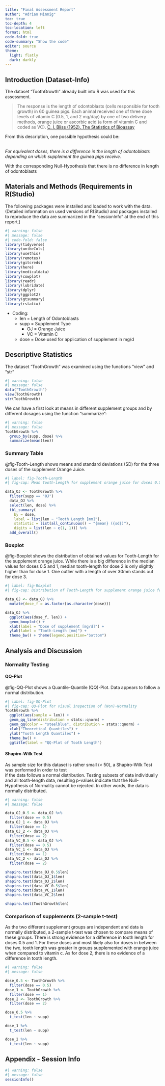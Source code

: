 ```yaml
---
title: "Final Assessment Report"
author: "Adrian Minnig"
toc: true
toc-depth: 4
toc-location: left
format: html
code-fold: true
code-summary: "Show the code"
editor: source
theme:
  light: flatly
  dark: darkly
---
```


## Introduction (Dataset-Info)

The dataset "ToothGrowth" already built into R was used for this assessment.

> The response is the length of odontoblasts (cells responsible for tooth growth) in 60 guinea pigs. Each animal received one of three dose levels of vitamin C (0.5, 1, and 2 mg/day) by one of two delivery methods, orange juice or ascorbic acid (a form of vitamin C and coded as VC). [C. I. Bliss (1952). The Statistics of Bioassay](https://doi.org/10.1016/C2013-0-12584-6)

From this description, one possible hypothesis could be:

\
*For equivalent doses, there is a difference in the length of odontoblasts depending on which supplement the guinea pigs receive.*

With the corresponding Null-Hypothesis that there is no difference in length of odontoblasts\

## Materials and Methods (Requirements in R(Studio)

The following packages were installed and loaded to work with the data.\
(Detailed information on used versions of R(Studio) and packages installed to reproduce the data are summarized in the "sessionInfo" at the end of this report.)

```r
#| warning: false
#| message: false
#| code-fold: false
library(tidyverse)
library(unibeCols)
library(usethis)
library(remotes)
library(gitcreds)
library(here)
library(medicaldata)
library(cowplot)
library(readr)
library(lubridate)
library(dplyr)
library(ggplot2)
library(gtsummary)
library(rstatix)
```

-   Coding:
    -   len = Length of Odontoblasts
    -   supp = Supplement Type
        -   OJ = Orange Juice
        -   VC = Vitamin C
    -   dose = Dose used for application of supplement in mg/d

## Descriptive Statistics

The dataset "ToothGrowth" was examined using the functions "view" and "str"

```r
#| warning: false
#| message: false
data("ToothGrowth")
view(ToothGrowth)
str(ToothGrowth)
```

We can have a first look at means in different supplement groups and by different dosages using the function "summarize":

```r
#| warning: false
#| message: false
ToothGrowth %>%
  group_by(supp, dose) %>%
  summarize(mean(len))
```

### Summary Table

@fig-Tooth-Length shows means and standard deviations (SD) for the three doses of the supplement Orange Juice.

```r
#| label: fig-Tooth-Length
#| fig-cap: Mean Tooth-Length for supplement orange juice for doses 0.5, 1 and 2 mg/d

data_OJ <- ToothGrowth %>%
  filter(supp == "OJ")
  data_OJ %>%
  select(len, dose) %>%
  tbl_summary(
    by = dose, 
    label = list(len ~ "Tooth Length [mm]"),
    statistic = list(all_continuous() ~ "{mean} ({sd})"),
    digits = list(len ~ c(1, 1))) %>%
  add_overall()
```

### Boxplot

@fig-Boxplot shows the distribution of obtained values for Tooth-Length for the supplement orange juice. While there is a big difference in the median values for doses 0.5 and 1, median tooth-length for dose 2 is only slightly higher than for dose 1. One outlier with a length of over 30mm stands out for dose 3.

```r
#| label: fig-Boxplot
#| fig-cap: Distribution of Tooth-Length for supplement orange juice for doses 0.5, 1 and 2 mg/d

data_OJ <- data_OJ %>%
  mutate(dose_f = as.factor(as.character(dose)))

data_OJ %>%
  ggplot(aes(dose_f, len)) +
  geom_boxplot() +
  xlab(label = "Dose of supplement [mg/d]") +
  ylab(label = "Tooth-Length [mm]") +
  theme_bw() + theme(legend.position="bottom") 
```

## Analysis and Discussion

### Normality Testing

#### QQ-Plot

@fig-QQ-Plot shows a Quantile-Quantile (QQ)-Plot. Data appears to follow a normal distribution.

```r
#| label: fig-QQ-Plot
#| fig-cap: QQ-Plot for visual inspection of (Non)-Normality
ToothGrowth %>%
  ggplot(aes(sample = len)) + 
  geom_qq_line(distribution = stats::qnorm) +
  geom_qq(color = "steelblue", distribution = stats::qnorm) + 
  xlab("Theoretical Quantiles") +
  ylab("Tooth Length Quantiles") +
  theme_bw() +
  ggtitle(label = "QQ-Plot of Tooth Length")
```

#### Shapiro-Wilk Test

As sample size for this dataset is rather small (\< 50), a Shapiro-Wilk Test was performed in order to test\
if the data follows a normal distribution. Testing subsets of data individually and all tooth-length data, resulting p-values indicate that the Null-Hypothesis of Normality cannot be rejected. In other words, the data is normally distributed.

```r
#| warning: false
#| message: false

data_OJ_0.5 <- data_OJ %>%
  filter(dose == 0.5)
data_OJ_1 <- data_OJ %>%          
  filter(dose == 1)
data_OJ_2 <- data_OJ %>%          
  filter(dose == 2)
data_VC_0.5 <- data_OJ %>%
  filter(dose == 0.5)
data_VC_1 <- data_OJ %>%          
  filter(dose == 1)
data_VC_2 <- data_OJ %>%          
  filter(dose == 2)

shapiro.test(data_OJ_0.5$len)
shapiro.test(data_OJ_1$len)
shapiro.test(data_OJ_2$len)
shapiro.test(data_VC_0.5$len)
shapiro.test(data_VC_1$len)
shapiro.test(data_VC_2$len)

shapiro.test(ToothGrowth$len)
```

### Comparison of supplements (2-sample t-test)

As the two different supplement groups are independent and data is normally distributed, a 2-sample t-test was chosen to compare means of these groups. There is strong evidence for a difference in tooth length for doses 0.5 and 1. For these doses and most likely also for doses in between the two, tooth length was greater in groups supplemented with orange juice when compared to vitamin c. As for dose 2, there is no evidence of a difference in tooth length.

```r
#| warning: false
#| message: false

dose_0.5 <- ToothGrowth %>%
  filter(dose == 0.5)
dose_1 <- ToothGrowth %>%
  filter(dose == 1)
dose_2 <- ToothGrowth %>%
  filter(dose == 2)

dose_0.5 %>%
  t_test(len ~ supp)

dose_1 %>%
  t_test(len ~ supp)

dose_2 %>%
  t_test(len ~ supp) 
```

## Appendix - Session Info

```r
#| warning: false
#| message: false
sessionInfo()
```
